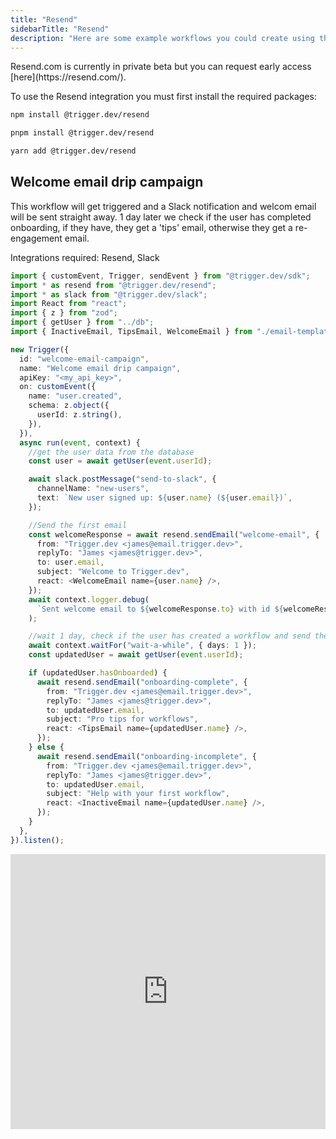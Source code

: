 ```yaml
---
title: "Resend"
sidebarTitle: "Resend"
description: "Here are some example workflows you could create using the Resend integration."
---
```


<Tip>
Resend.com is currently in private beta but you can request early access [here](https://resend.com/).
</Tip>

To use the Resend integration you must first install the required packages:

<Tabs>
  <Tab title="npm">

```bash
npm install @trigger.dev/resend
```

  </Tab>
  <Tab title="pnpm">

```bash
pnpm install @trigger.dev/resend
```

  </Tab>
  <Tab title="yarn">

```bash
yarn add @trigger.dev/resend
```

  </Tab>
</Tabs>

## Welcome email drip campaign

This workflow will get triggered and a Slack notification and welcom email will be sent straight away.
1 day later we check if the user has completed onboarding, if they have, they get a 'tips' email, otherwise they get a re-engagement email.

Integrations required: Resend, Slack

```ts
import { customEvent, Trigger, sendEvent } from "@trigger.dev/sdk";
import * as resend from "@trigger.dev/resend";
import * as slack from "@trigger.dev/slack";
import React from "react";
import { z } from "zod";
import { getUser } from "../db";
import { InactiveEmail, TipsEmail, WelcomeEmail } from "./email-templates";

new Trigger({
  id: "welcome-email-campaign",
  name: "Welcome email drip campaign",
  apiKey: "<my_api_key>",
  on: customEvent({
    name: "user.created",
    schema: z.object({
      userId: z.string(),
    }),
  }),
  async run(event, context) {
    //get the user data from the database
    const user = await getUser(event.userId);

    await slack.postMessage("send-to-slack", {
      channelName: "new-users",
      text: `New user signed up: ${user.name} (${user.email})`,
    });

    //Send the first email
    const welcomeResponse = await resend.sendEmail("welcome-email", {
      from: "Trigger.dev <james@email.trigger.dev>",
      replyTo: "James <james@trigger.dev>",
      to: user.email,
      subject: "Welcome to Trigger.dev",
      react: <WelcomeEmail name={user.name} />,
    });
    await context.logger.debug(
      `Sent welcome email to ${welcomeResponse.to} with id ${welcomeResponse.id}`
    );

    //wait 1 day, check if the user has created a workflow and send the appropriate email
    await context.waitFor("wait-a-while", { days: 1 });
    const updatedUser = await getUser(event.userId);

    if (updatedUser.hasOnboarded) {
      await resend.sendEmail("onboarding-complete", {
        from: "Trigger.dev <james@email.trigger.dev>",
        replyTo: "James <james@trigger.dev>",
        to: updatedUser.email,
        subject: "Pro tips for workflows",
        react: <TipsEmail name={updatedUser.name} />,
      });
    } else {
      await resend.sendEmail("onboarding-incomplete", {
        from: "Trigger.dev <james@email.trigger.dev>",
        replyTo: "James <james@trigger.dev>",
        to: updatedUser.email,
        subject: "Help with your first workflow",
        react: <InactiveEmail name={updatedUser.name} />,
      });
    }
  },
}).listen();
```

<iframe
  width="100%"
  height="440"
  src="https://www.youtube.com/embed/aFlwD0frvnQ?rel=0"
  title="YouTube video player"
  frameborder="0"
  allow="accelerometer; autoplay; clipboard-write; encrypted-media; gyroscope; picture-in-picture; web-share"
  allowfullscreen
></iframe>